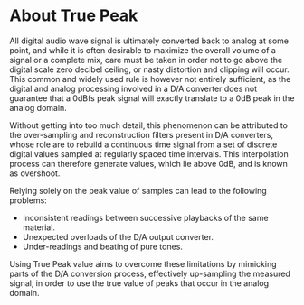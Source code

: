 # About True Peak

All digital audio wave signal is ultimately converted back to analog at some point, and while it is often desirable to
maximize the overall volume of a signal or a complete mix, care must be taken in order not to go above the digital
scale zero decibel ceiling, or nasty distortion and clipping will occur. This common and widely used rule is however
not entirely sufficient, as the digital and analog processing involved in a D/A converter does not guarantee that a
0dBfs peak signal will exactly translate to a 0dB peak in the analog domain.

Without getting into too much detail, this phenomenon can be attributed to the over-sampling and reconstruction
filters present in D/A converters, whose role are to rebuild a continuous time signal from a set of discrete digital
values sampled at regularly spaced time intervals. This interpolation process can therefore generate values, which
lie above 0dB, and is known as overshoot.

Relying solely on the peak value of samples can lead to the following problems:

- Inconsistent readings between successive playbacks of the same material.
- Unexpected overloads of the D/A output converter.
- Under-readings and beating of pure tones.

Using True Peak value aims to overcome these limitations by mimicking parts of the D/A conversion process, effectively 
up-sampling the measured signal, in order to use the true value of peaks that occur in the analog domain.
